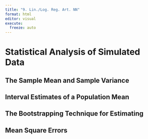 ```yaml
---
title: "9. Lin./Log. Reg. Art. NN"
format: html
editor: visual
execute:
  freeze: auto
---
```


# Statistical Analysis of Simulated Data

## The Sample Mean and Sample Variance

## Interval Estimates of a Population Mean

## The Bootstrapping Technique for Estimating

## Mean Square Errors
